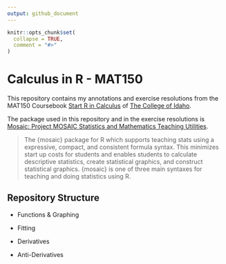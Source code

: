 ```yaml
---
output: github_document
---
```


<!-- README.md is generated from README.Rmd. Please edit that file -->

```r
knitr::opts_chunk$set(
  collapse = TRUE,
  comment = "#>"
)
```

# Calculus in R - MAT150

<!-- badges: start -->
<!-- badges: end -->

This repository contains my annotations and exercise resolutions from the MAT150 Coursebook [Start R in Calculus](https://webwork.collegeofidaho.edu/MAT150Resources/StartR-August-2012.pdf) of [The College of Idaho](https://www.collegeofidaho.edu/).

The package used in this repository and in the exercise resolutions is [Mosaic: Project MOSAIC Statistics and Mathematics Teaching Utilities](https://cran.r-project.org/web/packages/mosaic/index.html).

>The {mosaic} package for R which supports teaching stats using a expressive, compact, and consistent formula syntax. This minimizes start up costs for students and enables students to calculate descriptive statistics, create statistical graphics, and construct statistical graphics. {mosaic} is one of three main syntaxes for teaching and doing statistics using R.


## Repository Structure

* Functions & Graphing

* Fitting

* Derivatives

* Anti-Derivatives

